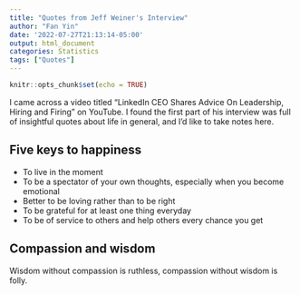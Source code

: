 ```yaml
---
title: "Quotes from Jeff Weiner's Interview"
author: "Fan Yin"
date: '2022-07-27T21:13:14-05:00'
output: html_document
categories: Statistics
tags: ["Quotes"]
---
```


```r
knitr::opts_chunk$set(echo = TRUE)
```
<script src="https://cdnjs.cloudflare.com/ajax/libs/mathjax/2.7.5/MathJax.js?config=TeX-AMS_CHTML.js"></script>

I came across a video titled "LinkedIn CEO Shares Advice On Leadership, Hiring and Firing" on YouTube. I found the first part of his interview was full of insightful quotes about life in general, and I'd like to take notes here.

## Five keys to happiness
* To live in the moment
* To be a spectator of your own thoughts, especially when you become emotional
* Better to be loving rather than to be right
* To be grateful for at least one thing everyday
* To be of service to others and help others every chance you get

## Compassion and wisdom
Wisdom without compassion is ruthless, compassion without wisdom is folly.